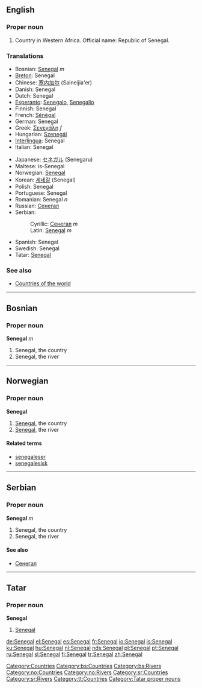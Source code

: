 ==English==
===Proper noun===
{{en-proper noun}}

# Country in Western Africa. Official name: Republic of Senegal.

===Translations===
{{top}}
*Bosnian: [[Senegal#Bosnian|Senegal]] ''m''
*[[Breton]]: Senegal
*Chinese: [[塞内加尔]] (Saineijia'er)
*Danish: Senegal
*Dutch: Senegal
*[[Esperanto]]: [[Senegalo]], [[Senegalio]]
*Finnish: Senegal
*French: [[Sénégal]]
*German: Senegal
*Greek: [[Σενεγάλη]] ''f''
*Hungarian: [[Szenegál]]
*[[Interlingua]]: Senegal
*Italian: Senegal
{{mid}}
*Japanese: [[セネガル]] (Senegaru)
*Maltese: is-Senegal
*Norwegian: [[#Norwegian|Senegal]]
*Korean: [[세네갈]] (Senegal)
*Polish: Senegal
*Portuguese: Senegal
*Romanian: Senegal ''n''
*Russian: [[Сенегал]]
*Serbian:
*:Cyrillic: [[Сенегал#Serbian|Сенегал]] ''m''
*:Latin: [[Senegal#Serbian|Senegal]] ''m''
*Spanish: Senegal
*Swedish: Senegal
*Tatar: [[Senegal#Tatar|Senegal]]
{{bottom}}

===See also===
* [[Countries of the world]]
[[Category:Countries]]

----
==Bosnian==
===Proper noun===
'''Senegal''' ''m''
#Senegal, the country
#Senegal, the river
[[Category:bs:Countries]]
[[Category:bs:Rivers]]

----
==Norwegian==
===Proper noun===
[[Category:no:Countries]]
[[Category:no:Rivers]]
'''Senegal'''
#[[#English|Senegal]], the country
#[[#English|Senegal]], the river
====Related terms====
*[[senegaleser]]
*[[senegalesisk]]

----
==Serbian==
===Proper noun===
'''Senegal''' ''m''
#Senegal, the country
#Senegal, the river
====See also====
*[[Сенегал#Serbian|Сенегал]]
[[Category:sr:Countries]]
[[Category:sr:Rivers]]

----
==Tatar==
===Proper noun===
'''Senegal'''
#[[Senegal#English|Senegal]]

[[Category:tt:Countries]]
[[Category:Tatar proper nouns]]

[[de:Senegal]]
[[el:Senegal]]
[[es:Senegal]]
[[fr:Senegal]]
[[io:Senegal]]
[[is:Senegal]]
[[ku:Senegal]]
[[hu:Senegal]]
[[nl:Senegal]]
[[nds:Senegal]]
[[pl:Senegal]]
[[pt:Senegal]]
[[ru:Senegal]]
[[sl:Senegal]]
[[fi:Senegal]]
[[tr:Senegal]]
[[zh:Senegal]]
